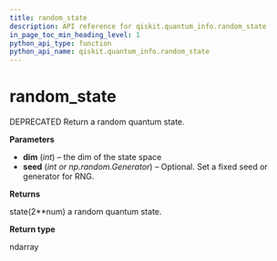 ```yaml
---
title: random_state
description: API reference for qiskit.quantum_info.random_state
in_page_toc_min_heading_level: 1
python_api_type: function
python_api_name: qiskit.quantum_info.random_state
---
```


# random\_state

<Function id="qiskit.quantum_info.random_state" github="https://github.com/qiskit/qiskit/tree/stable/0.14/qiskit/quantum_info/states/random.py" signature="random_state(dim, seed=None)">
  DEPRECATED Return a random quantum state.

  **Parameters**

  *   **dim** (*int*) – the dim of the state space
  *   **seed** (*int or np.random.Generator*) – Optional. Set a fixed seed or generator for RNG.

  **Returns**

  state(2\*\*num) a random quantum state.

  **Return type**

  ndarray
</Function>

